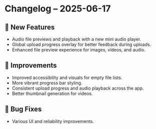 # Changelog – 2025-06-17

## 🚀 New Features

- Audio file previews and playback with a new mini audio player.
- Global upload progress overlay for better feedback during uploads.
- Enhanced file preview experience for images, videos, and audio.

## 🌟 Improvements

- Improved accessibility and visuals for empty file lists.
- More vibrant progress bar styling.
- Consistent upload progress and audio playback across the app.
- Better thumbnail generation for videos.

## 🐞 Bug Fixes

- Various UI and reliability improvements.
